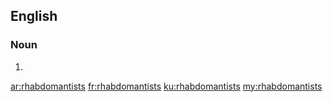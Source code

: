 ==English==

===Noun===
{{head|en|plural}}

# {{plural of|rhabdomantist|lang=en}}

[[ar:rhabdomantists]]
[[fr:rhabdomantists]]
[[ku:rhabdomantists]]
[[my:rhabdomantists]]